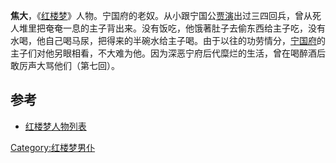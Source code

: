 {{unreferenced|time=2019-06-17T10:07:36+00:00}}
'''焦大'''，《[[红楼梦|红楼梦]]》人物。宁国府的老奴。从小跟宁国公[[贾演|贾演]]出过三四回兵，曾从死人堆里把奄奄一息的主子背出来。没有饭吃，他饿著肚子去偷东西给主子吃，没有水喝，他自己喝马尿，把得来的半碗水给主子喝。由于以往的功劳情分，[[宁国府|宁国府]]的主子们对他另眼相看，不大难为他。因为深恶宁府后代糜烂的生活，曾在喝醉酒后敢厉声大骂他们（第七回）。
==参考==
*[[红楼梦人物列表|红楼梦人物列表]]

[[Category:红楼梦男仆|Category:红楼梦男仆]]